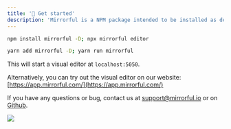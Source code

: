 ```yaml
---
title: '🚀 Get started'
description: 'Mirrorful is a NPM package intended to be installed as dev dependency.'
---
```


<CodeGroup>

```bash npm
npm install mirrorful -D; npx mirrorful editor
```

```bash yarn
yarn add mirrorful -D; yarn run mirrorful
```

</CodeGroup>

This will start a visual editor at `localhost:5050`.

Alternatively, you can try out the visual editor on our website: [https://app.mirrorful.com/](https://app.mirrorful.com/)

If you have any questions or bug, contact us at [support@mirrorful.io](mailto:support@mirrorful.io) or on [Github](https://github.com/Mirrorful/mirrorful).

![](/image/rocketD.png)
